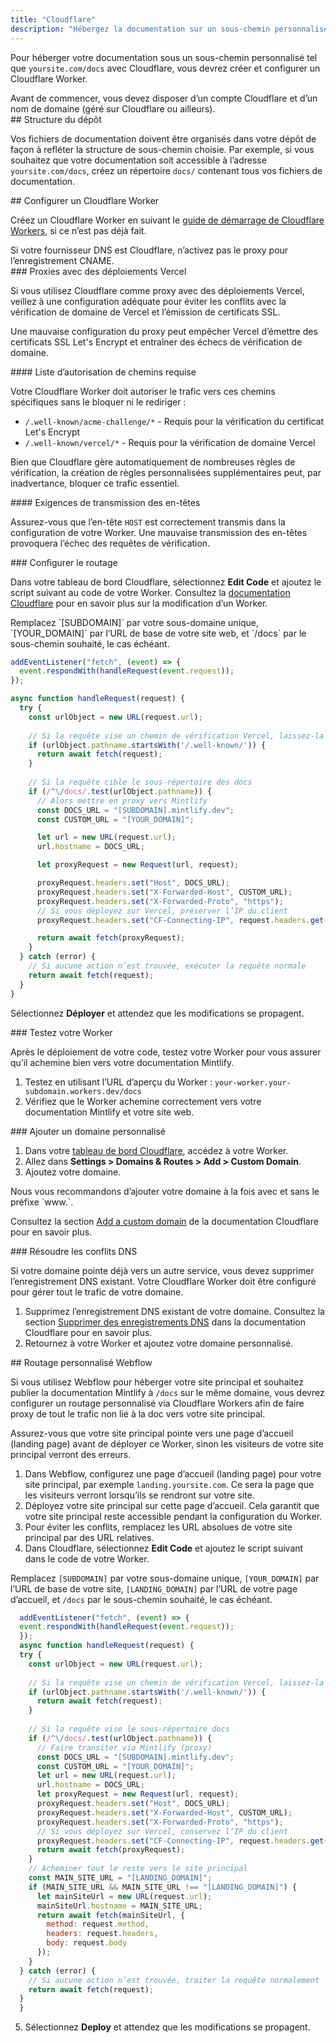 ```yaml
---
title: "Cloudflare"
description: "Hébergez la documentation sur un sous-chemin personnalisé avec Cloudflare Workers"
---
```



Pour héberger votre documentation sous un sous-chemin personnalisé tel que `yoursite.com/docs` avec Cloudflare, vous devrez créer et configurer un Cloudflare Worker.

<Info>
  Avant de commencer, vous devez disposer d’un compte Cloudflare et d’un nom de domaine (géré sur Cloudflare ou ailleurs).
</Info>


<div id="repository-structure">
  ## Structure du dépôt
</div>

Vos fichiers de documentation doivent être organisés dans votre dépôt de façon à refléter la structure de sous-chemin choisie. Par exemple, si vous souhaitez que votre documentation soit accessible à l’adresse `yoursite.com/docs`, créez un répertoire `docs/` contenant tous vos fichiers de documentation.

<div id="set-up-a-cloudflare-worker">
  ## Configurer un Cloudflare Worker
</div>

Créez un Cloudflare Worker en suivant le [guide de démarrage de Cloudflare Workers](https://developers.cloudflare.com/workers/get-started/dashboard/), si ce n’est pas déjà fait.

<Warning>
  Si votre fournisseur DNS est Cloudflare, n’activez pas le proxy pour l’enregistrement CNAME.
</Warning>

<div id="proxies-with-vercel-deployments">
  ### Proxies avec des déploiements Vercel
</div>

Si vous utilisez Cloudflare comme proxy avec des déploiements Vercel, veillez à une configuration adéquate pour éviter les conflits avec la vérification de domaine de Vercel et l’émission de certificats SSL.

Une mauvaise configuration du proxy peut empêcher Vercel d’émettre des certificats SSL Let's Encrypt et entraîner des échecs de vérification de domaine.

<div id="required-path-allowlist">
  #### Liste d’autorisation de chemins requise
</div>

Votre Cloudflare Worker doit autoriser le trafic vers ces chemins spécifiques sans le bloquer ni le rediriger :

- `/.well-known/acme-challenge/*` - Requis pour la vérification du certificat Let's Encrypt
- `/.well-known/vercel/*` - Requis pour la vérification de domaine Vercel

Bien que Cloudflare gère automatiquement de nombreuses règles de vérification, la création de règles personnalisées supplémentaires peut, par inadvertance, bloquer ce trafic essentiel.

<div id="header-forwarding-requirements">
  #### Exigences de transmission des en-têtes
</div>

Assurez-vous que l’en-tête `HOST` est correctement transmis dans la configuration de votre Worker. Une mauvaise transmission des en-têtes provoquera l’échec des requêtes de vérification.

<div id="configure-routing">
  ### Configurer le routage
</div>

Dans votre tableau de bord Cloudflare, sélectionnez **Edit Code** et ajoutez le script suivant au code de votre Worker. Consultez la [documentation Cloudflare](https://developers.cloudflare.com/workers-ai/get-started/dashboard/#development) pour en savoir plus sur la modification d’un Worker.

<Tip>
  Remplacez `[SUBDOMAIN]` par votre sous-domaine unique, `[YOUR_DOMAIN]` par l’URL de base de votre site web, et `/docs` par le sous-chemin souhaité, le cas échéant.
</Tip>

```javascript
addEventListener("fetch", (event) => {
  event.respondWith(handleRequest(event.request));
});

async function handleRequest(request) {
  try {
    const urlObject = new URL(request.url);
    
    // Si la requête vise un chemin de vérification Vercel, laissez-la passer
    if (urlObject.pathname.startsWith('/.well-known/')) {
      return await fetch(request);
    }
    
    // Si la requête cible le sous-répertoire des docs
    if (/^\/docs/.test(urlObject.pathname)) {
      // Alors mettre en proxy vers Mintlify
      const DOCS_URL = "[SUBDOMAIN].mintlify.dev";
      const CUSTOM_URL = "[YOUR_DOMAIN]";

      let url = new URL(request.url);
      url.hostname = DOCS_URL;

      let proxyRequest = new Request(url, request);

      proxyRequest.headers.set("Host", DOCS_URL);
      proxyRequest.headers.set("X-Forwarded-Host", CUSTOM_URL);
      proxyRequest.headers.set("X-Forwarded-Proto", "https");
      // Si vous déployez sur Vercel, préserver l’IP du client
      proxyRequest.headers.set("CF-Connecting-IP", request.headers.get("CF-Connecting-IP"));

      return await fetch(proxyRequest);
    }
  } catch (error) {
    // Si aucune action n’est trouvée, exécuter la requête normale
    return await fetch(request);
  }
}
```

Sélectionnez **Déployer** et attendez que les modifications se propagent.

<Propagating />


<div id="test-your-worker">
  ### Testez votre Worker
</div>

Après le déploiement de votre code, testez votre Worker pour vous assurer qu’il achemine bien vers votre documentation Mintlify.

1. Testez en utilisant l’URL d’aperçu du Worker : `your-worker.your-subdomain.workers.dev/docs`
2. Vérifiez que le Worker achemine correctement vers votre documentation Mintlify et votre site web.

<div id="add-custom-domain">
  ### Ajouter un domaine personnalisé
</div>

1. Dans votre [tableau de bord Cloudflare](https://dash.cloudflare.com/), accédez à votre Worker.
2. Allez dans **Settings > Domains & Routes > Add > Custom Domain**.
3. Ajoutez votre domaine.

<Tip>
  Nous vous recommandons d’ajouter votre domaine à la fois avec et sans le préfixe `www.`.
</Tip>

Consultez la section [Add a custom domain](https://developers.cloudflare.com/workers/configuration/routing/custom-domains/#add-a-custom-domain) de la documentation Cloudflare pour en savoir plus. 

<div id="resolve-dns-conflicts">
  ### Résoudre les conflits DNS
</div>

Si votre domaine pointe déjà vers un autre service, vous devez supprimer l’enregistrement DNS existant. Votre Cloudflare Worker doit être configuré pour gérer tout le trafic de votre domaine.

1. Supprimez l’enregistrement DNS existant de votre domaine. Consultez la section [Supprimer des enregistrements DNS](https://developers.cloudflare.com/dns/manage-dns-records/how-to/create-dns-records/#delete-dns-records) dans la documentation Cloudflare pour en savoir plus.
2. Retournez à votre Worker et ajoutez votre domaine personnalisé.

<div id="webflow-custom-routing">
  ## Routage personnalisé Webflow
</div>

Si vous utilisez Webflow pour héberger votre site principal et souhaitez publier la documentation Mintlify à `/docs` sur le même domaine, vous devrez configurer un routage personnalisé via Cloudflare Workers afin de faire proxy de tout le trafic non lié à la doc vers votre site principal.

<Warning>
  Assurez-vous que votre site principal pointe vers une page d’accueil (landing page) avant de déployer ce Worker, sinon les visiteurs de votre site principal verront des erreurs.
</Warning>

1. Dans Webflow, configurez une page d’accueil (landing page) pour votre site principal, par exemple `landing.yoursite.com`. Ce sera la page que les visiteurs verront lorsqu’ils se rendront sur votre site.
2. Déployez votre site principal sur cette page d’accueil. Cela garantit que votre site principal reste accessible pendant la configuration du Worker.
3. Pour éviter les conflits, remplacez les URL absolues de votre site principal par des URL relatives.
4. Dans Cloudflare, sélectionnez **Edit Code** et ajoutez le script suivant dans le code de votre Worker.

<Tip> Remplacez `[SUBDOMAIN]` par votre sous-domaine unique, `[YOUR_DOMAIN]` par l’URL de base de votre site, `[LANDING_DOMAIN]` par l’URL de votre page d’accueil, et `/docs` par le sous-chemin souhaité, le cas échéant. </Tip>

```javascript
  addEventListener("fetch", (event) => {
  event.respondWith(handleRequest(event.request));
  });
  async function handleRequest(request) {
  try {
    const urlObject = new URL(request.url);
    
    // Si la requête vise un chemin de vérification Vercel, laissez-la passer
    if (urlObject.pathname.startsWith('/.well-known/')) {
      return await fetch(request);
    }
    
    // Si la requête vise le sous-répertoire docs
    if (/^\/docs/.test(urlObject.pathname)) {
      // Faire transiter via Mintlify (proxy)
      const DOCS_URL = "[SUBDOMAIN].mintlify.dev";
      const CUSTOM_URL = "[YOUR_DOMAIN]";
      let url = new URL(request.url);
      url.hostname = DOCS_URL;
      let proxyRequest = new Request(url, request);
      proxyRequest.headers.set("Host", DOCS_URL);
      proxyRequest.headers.set("X-Forwarded-Host", CUSTOM_URL);
      proxyRequest.headers.set("X-Forwarded-Proto", "https");
      // Si vous déployez sur Vercel, conservez l’IP du client
      proxyRequest.headers.set("CF-Connecting-IP", request.headers.get("CF-Connecting-IP"));
      return await fetch(proxyRequest);
    }
    // Acheminer tout le reste vers le site principal
    const MAIN_SITE_URL = "[LANDING_DOMAIN]";
    if (MAIN_SITE_URL && MAIN_SITE_URL !== "[LANDING_DOMAIN]") {
      let mainSiteUrl = new URL(request.url);
      mainSiteUrl.hostname = MAIN_SITE_URL;
      return await fetch(mainSiteUrl, {
        method: request.method,
        headers: request.headers,
        body: request.body
      });
    }
  } catch (error) {
    // Si aucune action n’est trouvée, traiter la requête normalement
    return await fetch(request);
  }
  }
```

5. Sélectionnez **Deploy** et attendez que les modifications se propagent.

<Propagating />

